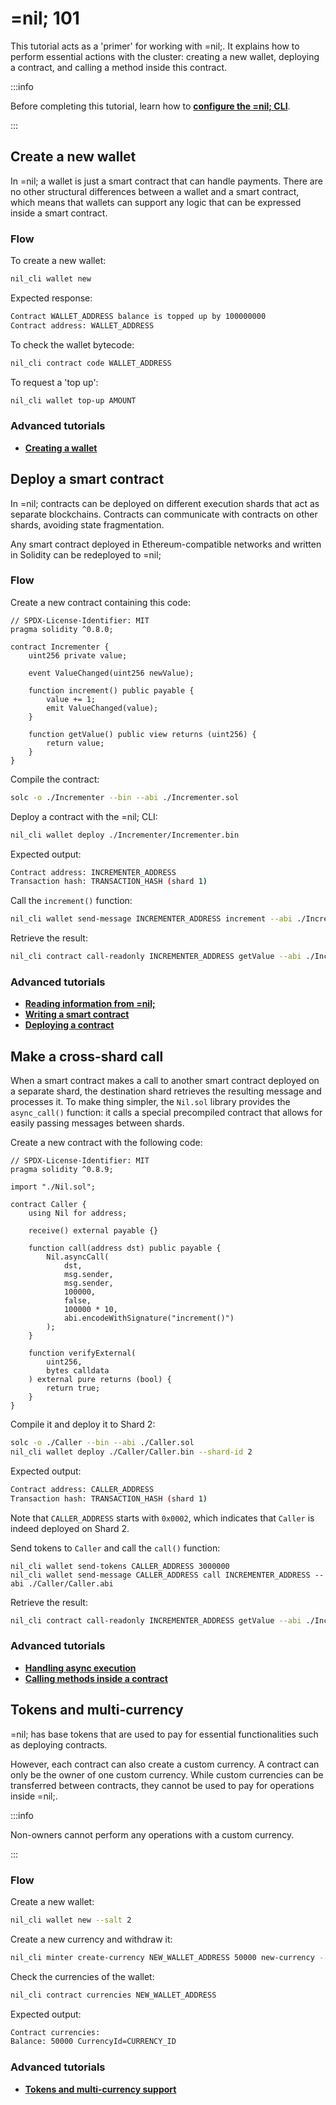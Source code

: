 # =nil; 101

This tutorial acts as a 'primer' for working with =nil;. It explains how to perform essential actions with the cluster: creating a new wallet, deploying a contract, and calling a method inside this contract.

:::info

Before completing this tutorial, learn how to [**configure the =nil; CLI**](../tools/nil-cli/usage).

:::

## Create a new wallet

In =nil; a wallet is just a smart contract that can handle payments. There are no other structural differences between a wallet and a smart contract, which means that wallets can support any logic that can be expressed inside a smart contract.

### Flow

To create a new wallet:

```bash
nil_cli wallet new
```

Expected response:

```bash
Contract WALLET_ADDRESS balance is topped up by 100000000
Contract address: WALLET_ADDRESS
```

To check the wallet bytecode:

```bash
nil_cli contract code WALLET_ADDRESS
```

To request a 'top up':

```bash
nil_cli wallet top-up AMOUNT
```

### Advanced tutorials

* [**Creating a wallet**](./essentials/creating-a-wallet)

## Deploy a smart contract

In =nil; contracts can be deployed on different execution shards that act as separate blockchains. Contracts can communicate with contracts on other shards, avoiding state fragmentation.

Any smart contract deployed in Ethereum-compatible networks and written in Solidity can be redeployed to =nil;

### Flow

Create a new contract containing this code:

```solidity showLineNumbers
// SPDX-License-Identifier: MIT
pragma solidity ^0.8.0;

contract Incrementer {
    uint256 private value;

    event ValueChanged(uint256 newValue);

    function increment() public payable {
        value += 1;
        emit ValueChanged(value);
    }

    function getValue() public view returns (uint256) {
        return value;
    }
}
```

Compile the contract:

```bash
solc -o ./Incrementer --bin --abi ./Incrementer.sol
```

Deploy a contract with the =nil; CLI:

```bash
nil_cli wallet deploy ./Incrementer/Incrementer.bin
```

Expected output:

```bash
Contract address: INCREMENTER_ADDRESS
Transaction hash: TRANSACTION_HASH (shard 1)
```

Call the `increment()` function:

```bash
nil_cli wallet send-message INCREMENTER_ADDRESS increment --abi ./Incrementer/Incrementer.abi
```

Retrieve the result:

```bash
nil_cli contract call-readonly INCREMENTER_ADDRESS getValue --abi ./Incrementer/Incrementer.abi
```

### Advanced tutorials

* [**Reading information from =nil;**](./essentials/reading-writing-info)
* [**Writing a smart contract**](./working-with-smart-contracts/writing-a-contract)
* [**Deploying a contract**](./working-with-smart-contracts/deploying-a-contract)

## Make a cross-shard call

When a smart contract makes a call to another smart contract deployed on a separate shard, the destination shard retrieves the resulting message and processes it. To make thing simpler, the `Nil.sol` library provides the `async_call()` function: it calls a special precompiled contract that allows for easily passing messages between shards.

Create a new contract with the following code:

```solidity showLineNumbers
// SPDX-License-Identifier: MIT
pragma solidity ^0.8.9;

import "./Nil.sol";

contract Caller {
    using Nil for address;

    receive() external payable {}

    function call(address dst) public payable {
        Nil.asyncCall(
            dst,
            msg.sender,
            msg.sender,
            100000,
            false,
            100000 * 10,
            abi.encodeWithSignature("increment()")
        );
    }

    function verifyExternal(
        uint256,
        bytes calldata
    ) external pure returns (bool) {
        return true;
    }
}
```

Compile it and deploy it to Shard 2:

```bash
solc -o ./Caller --bin --abi ./Caller.sol
nil_cli wallet deploy ./Caller/Caller.bin --shard-id 2
```

Expected output:

```bash
Contract address: CALLER_ADDRESS
Transaction hash: TRANSACTION_HASH (shard 1)
```

Note that `CALLER_ADDRESS` starts with `0x0002`, which indicates that `Caller` is indeed deployed on Shard 2.

Send tokens to `Caller` and call the `call()` function:

```
nil_cli wallet send-tokens CALLER_ADDRESS 3000000
nil_cli wallet send-message CALLER_ADDRESS call INCREMENTER_ADDRESS --abi ./Caller/Caller.abi
```

Retrieve the result:

```bash
nil_cli contract call-readonly INCREMENTER_ADDRESS getValue --abi ./Incrementer/Incrementer.abi
```

### Advanced tutorials

* [**Handling async execution**](./essentials/handling-async-execution)
* [**Calling methods inside a contract**](./working-with-smart-contracts/calling-contract-methods)

## Tokens and multi-currency

=nil; has base tokens that are used to pay for essential functionalities such as deploying contracts.

However, each contract can also create a custom currency. A contract can only be the owner of one custom currency. While custom currencies can be transferred between contracts, they cannot be used to pay for operations inside =nil;. 

:::info

Non-owners cannot perform any operations with a custom currency.

:::

### Flow

Create a new wallet:

```bash
nil_cli wallet new --salt 2
```

Create a new currency and withdraw it:

```bash
nil_cli minter create-currency NEW_WALLET_ADDRESS 50000 new-currency --withdraw
```

Check the currencies of the wallet:

```bash
nil_cli contract currencies NEW_WALLET_ADDRESS
```

Expected output:

```bash
Contract currencies:
Balance: 50000 CurrencyId=CURRENCY_ID
```

### Advanced tutorials

* [**Tokens and multi-currency support**](./essentials/tokens-multi-currency)